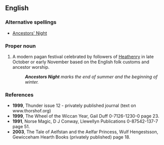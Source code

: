 ==English==

{{rfv}}

===Alternative spellings===
* [[Ancestors' Night]]

===Proper noun===
{{en-noun|sg=[[Ancestor]]s [[Night]]}}

# {{obsolete|paganism}} A modern pagan festival celebrated by followers of [[Heathenry]] in late October or early November based on the English folk customs and ancestor worship. 
#: '''''Ancestors Night''' marks the end of summer and the beginning of winter.''

===References===

*'''1999''', Thunder issue 12 - privately published journal (text on www.thorshof.org)
* '''1999''', The Wheel of the Wiccan Year, Gail Duff 0-7126-1230-0 page 23.
*'''1991''',  Norse Magic, D J Conway, Llewellyn Publications 0-87542-137-7 page 51.
*'''2003''', The Tale of Aelfstan and the Aelfar Princess, Wulf Hengestsson, Gewicceham Hearth Books (privately published) page 18.